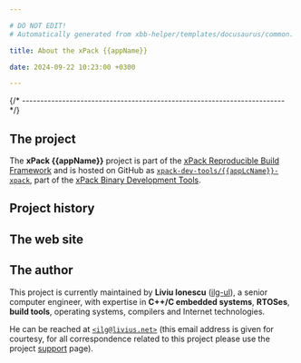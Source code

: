```yaml
---

# DO NOT EDIT!
# Automatically generated from xbb-helper/templates/docusaurus/common.

title: About the xPack {{appName}}

date: 2024-09-22 10:23:00 +0300

---
```



{/* ------------------------------------------------------------------------ */}

## The project

The **xPack {{appName}}** project is part of the
[xPack Reproducible Build Framework](https://xpack.github.io)
and is hosted on GitHub as
[`xpack-dev-tools/{{appLcName}}-xpack`](https://github.com/xpack-dev-tools/{{appLcName}}-xpack),
part of the [xPack Binary Development Tools](https://github.com/xpack-dev-tools/).

<MoreIntro/>

## Project history

<History/>

## The web site

<Website/>

## The author

This project is currently maintained by **Liviu Ionescu**
([ilg-ul](https://github.com/ilg-ul)),
a senior computer engineer, with expertise in **C++/C embedded systems**,
**RTOSes**, **build tools**, operating systems, compilers
and Internet technologies.

He can be reached at [`<ilg@livius.net>`](mailto:ilg@livius.net) (this email
address is given for courtesy, for all correspondence related to this
project please use the project [support](/docs/support/) page).
